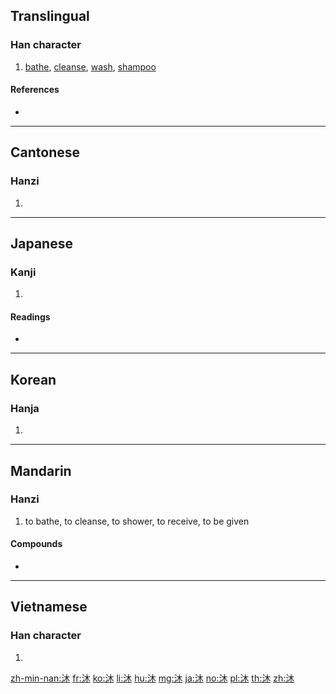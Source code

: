 ==Translingual==

===Han character===
{{Han char|rn=85|rad=水|as=04|sn=7|four=34190|canj=ED}}

# [[bathe]], [[cleanse]], [[wash]], [[shampoo]]

====References====
* {{Han ref|kx=0611.070|dkj=17201|dj=1003.110|hdz=31558.070|uh=6C90|ud=27792|bh=A84E|bd=43086}}

----

==Cantonese==

===Hanzi===
{{yue-hanzi|jyut=muk6|y=muk6}}

# {{defn|lang=yue|sort=水04}}

----

==Japanese==

===Kanji===
{{ja-kanji|grade=|rs=水04}}

# {{wash|lang=ja|sort=水04}}

====Readings====
* {{ja-readings|on=[[ぼく]] (boku), [[もく]] (moku)|kun=[[あらう]] (arau)}}

----

==Korean==

===Hanja===
{{ko-hanja|hangeul=목|eumhun=|rv=mok|mr=mok|y=mok}}

# {{defn|lang=ko|sort=水04}}

----

==Mandarin==

===Hanzi===
{{cmn-hanzi|pin=[[mò]] ([[mo4]]), [[mù]] ([[mu4]])|wg=mo<sup>4</sup>, mu<sup>4</sup>}}

# {{defn|lang=cmn|sort=水04}}to bathe, to cleanse, to shower, to receive, to be given

====Compounds====
* {{l|cmn|沐浴露|tr=mùyùlù}}

----

==Vietnamese==

===Han character===
{{vi-hantu|[[mộc]], [[múc]], [[móc]], [[mốc]], [[mộc]]|rs=水04}}

# {{defn|lang=vi|sort=水04}}

[[zh-min-nan:沐]]
[[fr:沐]]
[[ko:沐]]
[[li:沐]]
[[hu:沐]]
[[mg:沐]]
[[ja:沐]]
[[no:沐]]
[[pl:沐]]
[[th:沐]]
[[zh:沐]]